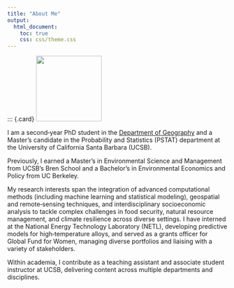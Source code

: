 ```yaml
---
title: "About Me"
output:
  html_document:
    toc: true
    css: css/theme.css
---
```



::: {.card}
![](images/narjes.jpg){.card-img style="width:150px; height:auto;"}

::: {.card-content}
I am a second‑year PhD student in the [Department of Geography](https://www.geog.ucsb.edu/about){target="_blank"} and a Master’s candidate in the Probability and Statistics (PSTAT) department at the University of California Santa Barbara (UCSB).

Previously, I earned a Master’s in Environmental Science and Management from UCSB’s Bren School and a Bachelor’s in Environmental Economics and Policy from UC Berkeley.

My research interests span the integration of advanced computational methods (including machine learning and statistical modeling), geospatial and remote‑sensing techniques, and interdisciplinary socioeconomic analysis to tackle complex challenges in food security, natural resource management, and climate resilience across diverse settings. I have interned at the National Energy Technology Laboratory (NETL), developing predictive models for high‑temperature alloys, and served as a grants officer for Global Fund for Women, managing diverse portfolios and liaising with a variety of stakeholders.

Within academia, I contribute as a teaching assistant and associate student instructor at UCSB, delivering content across multiple departments and disciplines.
:::

